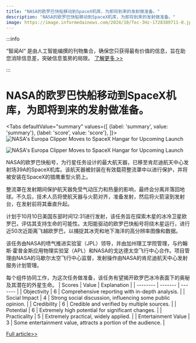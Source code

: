 ```yaml
---
title: "NASA的欧罗巴快船移动到SpaceX机库，为即将到来的发射做准备。"
description: "NASA的欧罗巴快船移动到SpaceX机库，为即将到来的发射做准备。"
image: https://image.informedainews.com/2024/10/Tec-3Hz-1728389711-0.jpg
---
```



:::info

“智闻AI“ 是由人工智能编撰的刊物集合，确保您只获得最有价值的信息，旨在助您消除信息差，突破信息茧房的局限。  [了解更多 >>](/)

:::

# NASA的欧罗巴快船移动到SpaceX机库，为即将到来的发射做准备。


<Tabs
	defaultValue="summary"
	values={[
	{label: 'summary', value: 'summary'},
	{label: 'score', value: 'score'},
]}>
<TabItem value="summary">
<img
  src="https://image.informedainews.com/2024/10/Tec-3Hz-1728389711-0.jpg"
  alt="NASA's Europa Clipper Moves to SpaceX Hangar for Upcoming Launch"
/>

<img
  src="https://image.informedainews.com/2024/10/Tec-DvK-1728389711-1.jpg"
  alt="NASA's Europa Clipper Moves to SpaceX Hangar for Upcoming Launch"
/>



NASA的欧罗巴快船号，为行星任务设计的最大航天器，已移至肯尼迪航天中心发射场39A的SpaceX机库。该航天器被封装在有效载荷整流罩中以进行保护，并将被安装在SpaceX的猎鹰重型火箭上。

整流罩在发射期间保护航天器免受气动压力和热量的影响，最终会分离并落回地球。不久后，技术人员将使航天器与火箭对齐，准备发射，然后将火箭滚到发射台，在发射前将其垂直升起。

计划于10月10日美国东部时间12:31进行发射，该任务旨在探索木星的冰冷卫星欧罗巴，评估其支持生命的可能性。太阳能驱动的欧罗巴快船号将绕木星运行，进行近50次近距离飞越欧罗巴，以捕捉其冰壳和地下海洋的高分辨率图像和数据。

该任务由NASA的喷气推进实验室（JPL）领导，并由加州理工学院管理，与约翰斯·霍普金斯应用物理实验室（APL）和NASA的戈达德太空飞行中心合作。项目管理由NASA的马歇尔太空飞行中心监督，发射操作由NASA的肯尼迪航天中心发射服务计划管理。

每个组件协同工作，为这次任务做准备，该任务有望揭开欧罗巴冰冷表面下的奥秘及其潜在的外星生命。
</TabItem>
<TabItem value="score">
	| Scores     | Value   | Explanation |
	| -------- | ------- | ------- |
	| Objectivity  | 6    | Comprehensive reporting with in-depth analysis.    |
	| Social Impact | 4     | Strong social discussion, influencing some public opinion.    |
	| Credibility    | 6    | Credible and verified by multiple sources.    |
	| Potential    | 6    | Extremely high potential for significant changes.    |
	| Practicality    | 5    | Extremely practical, widely applied.    |
	| Entertainment Value    | 3    | Some entertainment value, attracts a portion of the audience.    |
</TabItem>
</Tabs>

[Full article>>](https://www.cnbeta.com.tw/articles/science/1448400.htm)
